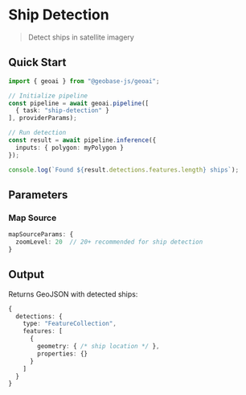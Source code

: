 
# Ship Detection
> Detect ships in satellite imagery

<VideoEmbed 
  src="https://geobase-docs.s3.amazonaws.com/geobase-ai-assets/ship-detection.mp4"
  title="Ship Detection Demo"
/>

## Quick Start

```typescript
import { geoai } from "@geobase-js/geoai";

// Initialize pipeline
const pipeline = await geoai.pipeline([
  { task: "ship-detection" }
], providerParams);

// Run detection
const result = await pipeline.inference({
  inputs: { polygon: myPolygon }
});

console.log(`Found ${result.detections.features.length} ships`);
```

## Parameters

### Map Source
```typescript
mapSourceParams: {
  zoomLevel: 20  // 20+ recommended for ship detection
}
```
## Output

Returns GeoJSON with detected ships:

```typescript
{
  detections: {
    type: "FeatureCollection",
    features: [
      {
        geometry: { /* ship location */ },
        properties: {}
      }
    ]
  }
}
```